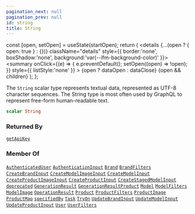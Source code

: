```yaml
---
pagination_next: null
pagination_prev: null
id: string
title: String
---
```









  const [open, setOpen] = useState(startOpen);
  return (
    <details {...(open ? { open: true } : {})} className="details" style={{ border:'none', boxShadow:'none', background:'var(--ifm-background-color)' }}>
      <summary
        onClick={(e) => {
          e.preventDefault();
          setOpen((open) => !open);
        }}
        style={{ listStyle:'none' }}
      >
      {open ? dataOpen : dataClose}
      </summary>
      {open && children}
    </details>
  );
};








The `String` scalar type represents textual data, represented as UTF-8 character sequences. The String type is most often used by GraphQL to represent free-form human-readable text.


```graphql
scalar String
```








### Returned By

[`getApiKey`](/api/mutations/get-api-key)  <Badge class="badge badge--secondary" text="mutation"/>

### Member Of

[`AuthenticatedUser`](/types/objects/authenticated-user)  <Badge class="badge badge--secondary" text="object"/><Bullet />[`AuthenticationInput`](/types/inputs/authentication-input)  <Badge class="badge badge--secondary" text="input"/><Bullet />[`Brand`](/types/objects/brand)  <Badge class="badge badge--secondary" text="object"/><Bullet />[`BrandFilters`](/types/inputs/brand-filters)  <Badge class="badge badge--secondary" text="input"/><Bullet />[`CreateBrandInput`](/types/inputs/create-brand-input)  <Badge class="badge badge--secondary" text="input"/><Bullet />[`CreateModelImageInput`](/types/inputs/create-model-image-input)  <Badge class="badge badge--secondary" text="input"/><Bullet />[`CreateModelInput`](/types/inputs/create-model-input)  <Badge class="badge badge--secondary" text="input"/><Bullet />[`CreateProductImageInput`](/types/inputs/create-product-image-input)  <Badge class="badge badge--secondary" text="input"/><Bullet />[`CreateProductInput`](/types/inputs/create-product-input)  <Badge class="badge badge--secondary" text="input"/><Bullet />[`CreateStagedModelInput`](/types/inputs/create-staged-model-input)  <Badge class="badge badge--secondary" text="input"/><Bullet />[`deprecated`](/types/directives/deprecated)  <Badge class="badge badge--secondary" text="directive"/><Bullet />[`GenerationResult`](/types/objects/generation-result)  <Badge class="badge badge--secondary" text="object"/><Bullet />[`GenerationResultProduct`](/types/objects/generation-result-product)  <Badge class="badge badge--secondary" text="object"/><Bullet />[`Model`](/types/objects/model)  <Badge class="badge badge--secondary" text="object"/><Bullet />[`ModelFilters`](/types/inputs/model-filters)  <Badge class="badge badge--secondary" text="input"/><Bullet />[`ModelImage`](/types/objects/model-image)  <Badge class="badge badge--secondary" text="object"/><Bullet />[`OperationResult`](/types/objects/operation-result)  <Badge class="badge badge--secondary" text="object"/><Bullet />[`Product`](/types/objects/product)  <Badge class="badge badge--secondary" text="object"/><Bullet />[`ProductFilters`](/types/inputs/product-filters)  <Badge class="badge badge--secondary" text="input"/><Bullet />[`ProductImage`](/types/objects/product-image)  <Badge class="badge badge--secondary" text="object"/><Bullet />[`ProductMap`](/types/objects/product-map)  <Badge class="badge badge--secondary" text="object"/><Bullet />[`specifiedBy`](/types/directives/specified-by)  <Badge class="badge badge--secondary" text="directive"/><Bullet />[`Task`](/types/objects/task)  <Badge class="badge badge--secondary" text="object"/><Bullet />[`TryOn`](/types/objects/try-on)  <Badge class="badge badge--secondary" text="object"/><Bullet />[`UpdateBrandInput`](/types/inputs/update-brand-input)  <Badge class="badge badge--secondary" text="input"/><Bullet />[`UpdateModelInput`](/types/inputs/update-model-input)  <Badge class="badge badge--secondary" text="input"/><Bullet />[`UpdateProductInput`](/types/inputs/update-product-input)  <Badge class="badge badge--secondary" text="input"/><Bullet />[`User`](/types/objects/user)  <Badge class="badge badge--secondary" text="object"/><Bullet />[`UserFilters`](/types/inputs/user-filters)  <Badge class="badge badge--secondary" text="input"/>

